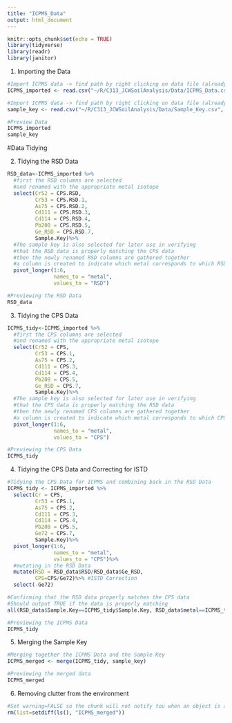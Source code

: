 ```yaml
---
title: "ICPMS_Data"
output: html_document
---
```


```r
knitr::opts_chunk$set(echo = TRUE)
library(tidyverse)
library(readr)
library(janitor)
```

1) Importing the Data
```r
#Import ICPMS data -> find path by right clicking on data file (already uploaded in R and selecting "import dataset")
ICPMS_imported <- read.csv("~/R/C313_JCWSoilAnalysis/Data/ICPMS_Data.csv", skip=1, na="N/A") 

#Import ICPMS data -> find path by right clicking on data file (already uploaded in R and selecting "import dataset")
sample_key <- read.csv("~/R/C313_JCWSoilAnalysis/Data/Sample_Key.csv", skip=0)

#Preview Data
ICPMS_imported
sample_key
```

#Data Tidying

2) Tidying the RSD Data
```r
RSD_data<-ICPMS_imported %>%
  #first the RSD columns are selected
  #and renamed with the appropriate metal isotope
  select(Cr52 = CPS.RSD,
         Cr53 = CPS.RSD.1,
         As75 = CPS.RSD.2,
         Cd111 = CPS.RSD.3,
         Cd114 = CPS.RSD.4,
         Pb208 = CPS.RSD.5,
         Ge_RSD = CPS.RSD.7,
         Sample.Key)%>%
  #The sample key is also selected for later use in verifying
  #that the RSD data is properly matching the CPS data
  #then the newly renamed RSD columns are gathered together
  #a column is created to indicate which metal corresponds to which RSD
  pivot_longer(1:6,
               names_to = "metal",
               values_to = "RSD")

#Previewing the RSD Data
RSD_data
```

3) Tidying the CPS Data
```r
ICPMS_tidy<-ICPMS_imported %>%
  #first the CPS columns are selected
  #and renamed with the appropriate metal isotope
  select(Cr52 = CPS,
         Cr53 = CPS.1,
         As75 = CPS.2,
         Cd111 = CPS.3,
         Cd114 = CPS.4,
         Pb208 = CPS.5,
         Ge_RSD = CPS.7,
         Sample.Key)%>%
  #The sample key is also selected for later use in verifying
  #that the CPS data is properly matching the RSD data
  #then the newly renamed CPS columns are gathered together
  #a column is created to indicate which metal corresponds to which CPS
  pivot_longer(1:6,
               names_to = "metal",
               values_to = "CPS")

#Previewing the CPS Data
ICPMS_tidy
```

4) Tidying the CPS Data and Correcting for ISTD
```r
#Tidying the CPS Data for ICPMS and combining back in the RSD Data
ICPMS_tidy <- ICPMS_imported %>%
  select(Cr = CPS,
         Cr53 = CPS.1,
         As75 = CPS.2,
         Cd111 = CPS.3,
         Cd114 = CPS.4,
         Pb208 = CPS.5,
         Ge72 = CPS.7,
         Sample.Key)%>%
  pivot_longer(1:6,
               names_to = "metal",
               values_to = "CPS")%>%
  #mutating in the RSD Data
  mutate(RSD = RSD_data$RSD/RSD_data$Ge_RSD,
         CPS=CPS/Ge72)%>% #ISTD Correction
  select(-Ge72)

#Confirming that the RSD data properly matches the CPS data
#Should output TRUE if the data is properly matching
all(RSD_data$Sample.Key==ICPMS_tidy$Sample.Key, RSD_data$metal==ICPMS_tidy$metal)

#Previewing the ICPMS Data
ICPMS_tidy
```

5) Merging the Sample Key
```r
#Merging together the ICPMS Data and the Sample Key
ICPMS_merged <- merge(ICPMS_tidy, sample_key)

#Previewing the merged data
ICPMS_merged
```

6) Removing clutter from the environment
```r
#Set warning=FALSE so the chunk will not notify tou when an object is already removed from the environment
rm(list=setdiff(ls(), "ICPMS_merged"))
```
